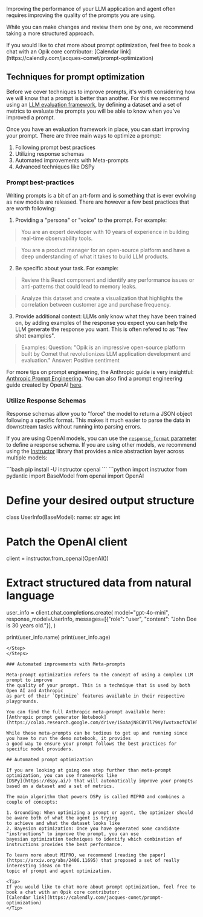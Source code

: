 Improving the performance of your LLM application and agent often requires improving the quality
of the prompts you are using.

While you can make changes and review them one by one, we recommend taking a more structured approach.

<Tip>
  If you would like to chat more about prompt optimization, feel free to book a chat with an Opik core contributor:
  [Calendar link](https://calendly.com/jacques-comet/prompt-optimization)
</Tip>

## Techniques for prompt optimization

Before we cover techniques to improve prompts, it's worth considering how we will know that a prompt
is better than another. For this we recommend using an [LLM evaluation framework](/evaluation/evaluate_prompt),
by defining a dataset and a set of metrics to evaluate the prompts you will be able to know when you've
improved a prompt.

Once you have an evaluation framework in place, you can start improving your prompt. There are three main
ways to optimize a prompt:

1. Following prompt best practices
2. Utilizing response schemas
3. Automated improvements with Meta-prompts
4. Advanced techniques like DSPy

### Prompt best-practices

Writing prompts is a bit of an art-form and is something that is ever evolving as new models are released.
There are however a few best practices that are worth following:

1. Providing a "persona" or "voice" to the prompt. For example:

> You are an expert developer with 10 years of experience in building real-time observability tools.

> You are a product manager for an open-source platform and have a deep understanding of what it
> takes to build LLM products.

2. Be specific about your task. For example:

> Review this React component and identify any performance issues or anti-patterns that could lead to memory leaks.

> Analyze this dataset and create a visualization that highlights the correlation between customer age and purchase frequency.

3. Provide additional context: LLMs only know what they have been trained on, by adding examples of the response you expect
   you can help the LLM generate the response you want. This is often refered to as "few shot examples".

> Examples:
> Question: "Opik is an impressive open-source platform built by Comet that revolutionizes LLM application development and evaluation."
> Answer: Positive sentiment

For more tips on prompt engineering, the Anthropic guide is very insightful: [Anthropic Prompt Engineering](https://docs.anthropic.com/en/docs/build-with-claude/prompt-engineering/overview#how-to-prompt-engineer).
You can also find a prompt engineering guide created by OpenAI [here](https://platform.openai.com/docs/guides/prompt-engineering).

### Utilize Response Schemas

Response schemas allow you to "force" the model to return a JSON object following a specific format. This makes it much easier to parse the
data in downstream tasks without running into parsing errors.

If you are using OpenAI models, you can use the [`response_format` parameter](https://platform.openai.com/docs/guides/structured-outputs?api-mode=chat)
to define a response schema. If you are using other models, we recommend using the [Instructor](https://github.com/instructor-ai/instructor) library
that provides a nice abstraction layer across multiple models:

<Steps>
  <Step title="Install dependencies">
```bash
pip install -U instructor openai
```
  </Step>
  <Step title="Using the Instructor library">
```python
import instructor
from pydantic import BaseModel
from openai import OpenAI

# Define your desired output structure

class UserInfo(BaseModel):
name: str
age: int

# Patch the OpenAI client

client = instructor.from_openai(OpenAI())

# Extract structured data from natural language

user_info = client.chat.completions.create(
model="gpt-4o-mini",
response_model=UserInfo,
messages=[{"role": "user", "content": "John Doe is 30 years old."}],
)

print(user_info.name)
print(user_info.age)

```
</Step>
</Steps>

### Automated improvements with Meta-prompts

Meta-prompt optimization refers to the concept of using a complex LLM prompt to improve
the quality of your prompt. This is a technique that is used by both Open AI and Anthropic
as part of their `Optimize` features available in their respective playgrounds.

You can find the full Anthropic meta-prompt available here:
[Anthropic prompt generator Notebook](https://colab.research.google.com/drive/1SoAajN8CBYTl79VyTwxtxncfCWlHlyy9).

While these meta-prompts can be tedious to get up and running since you have to run the demo notebook, it provides
a good way to ensure your prompt follows the best practices for specific model providers.

## Automated prompt optimization

If you are looking at going one step further than meta-prompt optimization, you can use frameworks like
[DSPy](https://dspy.ai/) that will automatically improve your prompts based on a dataset and a set of metrics.

The main algorithm that powers DSPy is called MIPRO and combines a couple of concepts:

1. Grounding: When optimizing a prompt or agent, the optimizer should be aware both of what the agent is trying
to achieve and what the dataset looks like
2. Bayesion optimization: Once you have generated some candidate "instructions" to improve the prompt, you can use
bayesian optimization techniques to identify which combination of instructions provides the best performance.

To learn more about MIPRO, we recommend [reading the paper](https://arxiv.org/abs/2406.11695) that proposed a set of really interesting ideas on the
topic of prompt and agent optimization.

<Tip>
If you would like to chat more about prompt optimization, feel free to book a chat with an Opik core contributor:
[Calendar link](https://calendly.com/jacques-comet/prompt-optimization)
</Tip>
```
